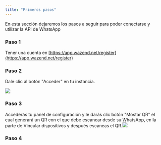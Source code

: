 ```yaml
---
title: "Primeros pasos"
---
```


En esta sección dejaremos los pasos a seguir para poder conectarse y utilizar la API de WhatsApp

### Paso 1

Tener una cuenta en [https://app.wazend.net/register](https://app.wazend.net/register)

### &#x20;Paso 2

Dale clic al botón "Acceder" en tu instancia.

![](\{B1B58AFB-BD62-4796-9471-AF697C09B94B}.png)

### Paso 3

Accederás tu panel de configuración y le darás clic botón "Mostar QR" el cual generará un QR con el que debe escanear desde su WhatsApp, en la parte de Vincular dispositivos y después escaneas el QR.![](Square11\(8\).png)

### Paso 4
